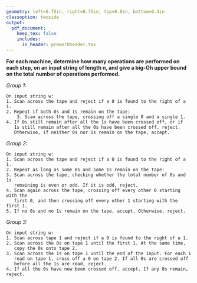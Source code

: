 ```yaml
---
geometry: left=0.75in, right=0.75in, top=0.8in, bottom=0.4in
classoption: twoside
output: 
  pdf_document:
    keep_tex: false
    includes:
      in_header: preworkheader.tex
---
```


**For each machine, determine how many operations are performed on each step, on an input string of length n, and give a big-Oh upper bound on the total number of operations performed.**

\bigskip

*Group 1:*

```
On input string w:
1. Scan across the tape and reject if a 0 is found to the right of a 1.
2. Repeat if both 0s and 1s remain on the tape:
   	3. Scan across the tape, crossing off a single 0 and a single 1.
4. If 0s still remain after all the 1s have been crossed off, or if 
   1s still remain after all the 0s have been crossed off, reject. 
   Otherwise, if neither 0s nor 1s remain on the tape, accept.
```

\vspace{1.5in}

*Group 2:*

```
On input string w:
1. Scan across the tape and reject if a 0 is found to the right of a 1.
2. Repeat as long as some 0s and some 1s remain on the tape:
3. Scan across the tape, checking whether the total number of 0s and 1s 
   remaining is even or odd. If it is odd, reject. 
4. Scan again across the tape, crossing off every other 0 starting with the 
   first 0, and then crossing off every other 1 starting with the first 1. 
5. If no 0s and no 1s remain on the tape, accept. Otherwise, reject.
```

\vspace{1.5in}

*Group 3:*

```
On input string w:
1. Scan across tape 1 and reject if a 0 is found to the right of a 1.
2. Scan across the 0s on tape 1 until the first 1. At the same time, 
   copy the 0s onto tape 2.
3. Scan across the 1s on tape 1 until the end of the input. For each 1 
   read on tape 1, cross off a 0 on tape 2. If all 0s are crossed off 
   before all the 1s are read, reject.
4. If all the 0s have now been crossed off, accept. If any 0s remain, reject. 
```